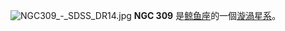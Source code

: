 {{NGCInfoBox|NGCID=NGC 309|發現者=恩斯特·威廉·勒伯萊希特·坦普爾|發現日期=1877年-月-日|其他編號=MCG -2-3-50,IRAS00542-1010|曆元=J2000.0|赤經=56分42.6秒|赤緯=-9°54'51""|星座=鲸鱼座|星體=漩渦星系|星等=11.9|表面亮度=13.9|藍等=12.6}}
[[File:NGC309_-_SDSS_DR14.jpg|thumb]]
'''NGC 309''' 是[[鲸鱼座|鲸鱼座]]的一個[[漩渦星系|漩渦星系]]。

{{NGCReference|309}}
{{Catalogs|NGC=309}}

{{Galaxy-stub}}
